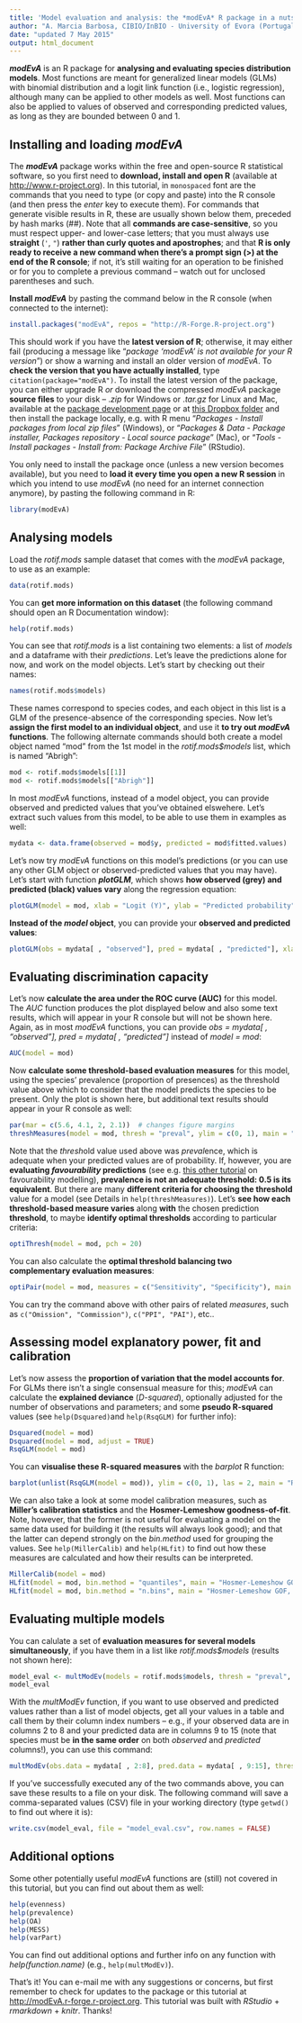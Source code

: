 ```yaml
---
title: 'Model evaluation and analysis: the *modEvA* R package in a nutshell'
author: "A. Marcia Barbosa, CIBIO/InBIO - University of Evora (Portugal), barbosa@uevora.pt"
date: "updated 7 May 2015"
output: html_document
---
```


***modEvA*** is an R package for **analysing and evaluating species distribution models**. Most functions are meant for generalized linear models (GLMs) with binomial distribution and a logit link function (i.e., logistic regression), although many can be applied to other models as well. Most functions can also be applied to values of observed and corresponding predicted values, as long as they are bounded between 0 and 1.


## Installing and loading *modEvA*

The ***modEvA*** package works within the free and open-source R statistical software, so you first need to **download, install and open R** (available at <http://www.r-project.org>). In this tutorial, in `monospaced` font are the commands that you need to type (or copy and paste) into the R console (and then press the *enter* key to execute them). For commands that generate visible results in R, these are usually shown below them, preceded by hash marks (##). Note that all **commands are case-sensitive**, so you must respect upper- and lower-case letters; that you must always use **straight** (`'`, `"`) **rather than curly quotes and apostrophes**; and that **R is only ready to receive a new command when there's a prompt sign (>) at the end of the R console**; if not, it's still waiting for an operation to be finished or for you to complete a previous command -- watch out for unclosed parentheses and such.

**Install *modEvA*** by pasting the command below in the R console (when connected to the internet):

```r
install.packages("modEvA", repos = "http://R-Forge.R-project.org")
```

This should work if you have the **latest version of R**; otherwise, it may either fail (producing a message like "*package 'modEvA' is not available for your R version*") or show a warning and install an older version of *modEvA*. To **check the version that you have actually installed**, type `citation(package="modEvA")`. To install the latest version of the package, you can either upgrade R *or* download the compressed *modEvA* package **source files** to your disk -- .*zip* for Windows or .*tar.gz* for Linux and Mac, available at the [package development page](https://r-forge.r-project.org/R/?group_id=1876) or at [this Dropbox folder](https://www.dropbox.com/sh/oac92wu1dbfsol4/AAAKVs4oVBBCUtDkPTnbh11Ga?dl=0) and then install the package locally, e.g. with R menu "*Packages - Install packages from local zip files*" (Windows), or "*Packages & Data - Package installer, Packages repository - Local source package*" (Mac), or "*Tools - Install packages - Install from: Package Archive File*" (RStudio).

You only need to install the package once (unless a new version becomes available), but you need to **load it every time you open a new R session** in which you intend to use *modEvA* (no need for an internet connection anymore), by pasting the following command in R:

```r
library(modEvA)
```


## Analysing models

Load the *rotif.mods* sample dataset that comes with the *modEvA* package, to use as an example:

```r
data(rotif.mods)
```

You can **get more information on this dataset** (the following command should open an R Documentation window):

```r
help(rotif.mods)
```

You can see that *rotif.mods* is a list containing two elements: a list of *models* and a dataframe with their *predictions*. Let's leave the predictions alone for now, and work on the model objects. Let's start by checking out their names:

```r
names(rotif.mods$models)
```

These names correspond to species codes, and each object in this list is a GLM of the presence-absence of the corresponding species. Now let's **assign the first model to an individual object**, and use it **to try out *modEvA* functions**. The following alternate commands should both create a model object named "mod" from the 1st model in the *rotif.mods$models* list, which is named "Abrigh":

```r
mod <- rotif.mods$models[[1]]
mod <- rotif.mods$models[["Abrigh"]]
```

In most *modEvA* functions, instead of a model object, you can provide observed and predicted values that you've obtained elswehere. Let's extract such values from this model, to be able to use them in examples as well:

```r
mydata <- data.frame(observed = mod$y, predicted = mod$fitted.values)
```

Let's now try *modEvA* functions on this model's predictions (or you can use any other GLM object or observed-predicted values that you may have). Let's start with function ***plotGLM***, which shows **how observed (grey) and predicted (black) values vary** along the regression equation:

```r
plotGLM(model = mod, xlab = "Logit (Y)", ylab = "Predicted probability", main = "Model plot")
```

**Instead of the *model* object**, you can provide your **observed and predicted values**:

```r
plotGLM(obs = mydata[ , "observed"], pred = mydata[ , "predicted"], xlab = "Logit (Y)", ylab = "Predicted probability", main = "Model plot")
```

## Evaluating discrimination capacity

Let's now **calculate the area under the ROC curve (AUC)** for this model. The *AUC* function produces the plot displayed below and also some text results, which will appear in your R console but will not be shown here. Again, as in most *modEvA* functions, you can provide *obs = mydata[ , "observed"], pred = mydata[ , "predicted"]* instead of *model = mod*:

```r
AUC(model = mod)
```

Now **calculate some threshold-based evaluation measures** for this model, using the species' prevalence (proportion of presences) as the threshold value above which to consider that the model predicts the species to be present. Only the plot is shown here, but additional text results should appear in your R console as well:

```r
par(mar = c(5.6, 4.1, 2, 2.1))  # changes figure margins
threshMeasures(model = mod, thresh = "preval", ylim = c(0, 1), main = "Threshold measures")
```

Note that the *thresh*old value used above was *preval*ence, which is adequate when your predicted values are of probability. If, however, you are **evaluating *favourability* predictions** (see e.g. [this other tutorial](http://fuzzysim.r-forge.r-project.org/fuzzySim-modelling-tutorial.html) on favourability modelling), **prevalence is not an adequate threshold: 0.5 is its equivalent**. But there are many **different criteria for choosing the threshold** value for a model (see Details in `help(threshMeasures)`). Let's **see how each threshold-based measure varies** along **with** the chosen prediction **threshold**, to maybe **identify optimal thresholds** according to particular criteria:

```r
optiThresh(model = mod, pch = 20)
```

You can also calculate the **optimal threshold balancing two complementary evaluation measures**:

```r
optiPair(model = mod, measures = c("Sensitivity", "Specificity"), main = "Optimal balance")
```

You can try the command above with other pairs of related *measures*, such as `c("Omission", "Commission")`, `c("PPI", "PAI")`, etc..


## Assessing model explanatory power, fit and calibration

Let's now assess the **proportion of variation that the model accounts for**. For GLMs there isn't a single consensual measure for this; *modEvA* can calculate the **explained deviance** (*D-squared*), optionally adjusted for the number of observations and parameters; and some **pseudo R-squared** values (see `help(Dsquared)`and `help(RsqGLM)` for further info):

```r
Dsquared(model = mod)
Dsquared(model = mod, adjust = TRUE)
RsqGLM(model = mod)
```

You can **visualise these R-squared measures** with the *barplot* R function:

```r
barplot(unlist(RsqGLM(model = mod)), ylim = c(0, 1), las = 2, main = "R-squared values")
```

We can also take a look at some model calibration measures, such as **Miller's calibration statistics** and the **Hosmer-Lemeshow goodness-of-fit**. Note, however, that the former is not useful for evaluating a model on the same data used for building it (the results will always look good); and that the latter can depend strongly on the *bin.method* used for grouping the values. See `help(MillerCalib)` and `help(HLfit)` to find out how these measures are calculated and how their results can be interpreted.

```r
MillerCalib(model = mod)
HLfit(model = mod, bin.method = "quantiles", main = "Hosmer-Lemeshow GOF, quantiles")
HLfit(model = mod, bin.method = "n.bins", main = "Hosmer-Lemeshow GOF, N bins")
```


## Evaluating multiple models

You can calulate a set of **evaluation measures for several models simultaneously**, if you have them in a list like *rotif.mods$models* (results not shown here):

```r
model_eval <- multModEv(models = rotif.mods$models, thresh = "preval", bin.method = "quantiles")
model_eval
```

With the *multModEv* function, if you want to use observed and predicted values rather than a list of model objects, get all your values in a table and call them by their column index numbers -- e.g., if your observed data are in columns 2 to 8 and your predicted data are in columns 9 to 15 (note that species must be **in the same order** on both *observed* and *predicted* columns!), you can use this command:

```r
multModEv(obs.data = mydata[ , 2:8], pred.data = mydata[ , 9:15], thresh = "preval")
```

If you've successfully executed any of the two commands above, you can save these results to a file on your disk. The following command will save a comma-separated values (CSV) file in your working directory (type `getwd()` to find out where it is):

```r
write.csv(model_eval, file = "model_eval.csv", row.names = FALSE)
```


## Additional options

Some other potentially useful *modEvA* functions are (still) not covered in this tutorial, but you can find out about them as well:

```r
help(evenness)
help(prevalence)
help(OA)
help(MESS)
help(varPart)
```

You can find out additional options and further info on any function with *help(function.name)* (e.g., `help(multModEv)`).

That's it! You can e-mail me with any suggestions or concerns, but first remember to check for updates to the package or this tutorial at <http://modEvA.r-forge.r-project.org>. This tutorial was built with *RStudio* + *rmarkdown* + *knitr*. Thanks!
